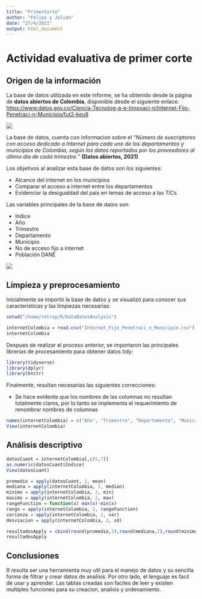 ```yaml
---
title: "PrimerCorte"
author: "Felipe y Julian"
date: "27/4/2021"
output: html_document
---
```


# Actividad evaluativa de primer corte

## Origen de la información

La base de datos utilizada en este informe, se ha obtenido desde la página de **datos abiertos de Colombia**, disponible desde el siguiente enlace: <https://www.datos.gov.co/Ciencia-Tecnolog-a-e-Innovaci-n/Internet-Fijo-Penetraci-n-Municipio/fut2-keu8>

![](./datosAbiertos.png)

La base de datos, cuenta con informacion sobre el "*Número de suscriptores con acceso dedicado a Internet para cada uno de los departamentos y municipios de Colombia, según los datos reportados por los proveedores al último día de cada trimestre.*" **(Datos abiertos, 2021)**

Los objetivos al analizar esta base de datos son los siguientes:

-   Alcance del internet en los municipios
-   Comparar el acceso a internet entre los departamentos
-   Evidenciar la desigualdad del pais en temas de acceso a las TICs

Las variables principales de la base de datos son:

-   Indice
-   Año
-   Trimestre
-   Departamento
-   Municipio
-   No de acceso fijo a internet
-   Población DANE

![](./internet.jpg)

## Limpieza y preprocesamiento

Inicialmente se importó la base de datos y se visualizó para conocer sus características y las limpiezas necesarias:

```r
setwd("/home/retray/R/DataBasesAnalysis")
```

```r
internetColombia = read.csv("Internet_Fijo_Penetraci_n_Municipio.csv")
internetColombia
```

Despues de realizar el proceso anterior, se importaron las principales librerías de procesamiento para obtener datos tidy:

```r
library(tidyverse)
library(dplyr)
library(knitr)
```

Finalmente, resultan necesarias las siguientes correcciones:

-   Se hace evidente que los nombres de las columnas no resultan totalmente claros, por lo tanto se implementa el requerimiento de renombrar nombres de columnas

```r
names(internetColombia) = c("Año", "Trimestre", "Departamento", "Municipio", "NumeroDeAccesosAInternet","PoblacionDANE", "Indice")
View(internetColombia)
```

## Análisis descriptivo

```r
datosCuant = internetColombia[,c(5,7)]
as.numeric(datosCuant$Indice)
View(datosCuant)

promedio = apply(datosCuant, 2, mean)
mediana = apply(internetColombia, 2, median)
minimo = apply(internetColombia, 2, min)
maximo = apply(internetColombia, 2, max)
rangeFunction = function(x) max(x)-min(x)
rango = apply(internetColombia, 2, rangeFunction)
varianza = apply(internetColombia, 2, var)
desviacion = apply(internetColombia, 2, sd)

resultadosApply = cbind(round(promedio,2),round(mediana,2),round(minimo,2),round(maximo,2),round(rango,2),round(varianza,2),round(desviacion,2))
resultadosApply
```

## Conclusiones

R resulta ser una herramienta muy util para el manejo de datos y su sencilla forma de filtrar y crear datos de analisis. Por otro lado, el lenguaje es facil de usar y aprender. Las tablas creadas son faciles de leer y existen multiples funciones para su creacion, analisis y ordenamiento.

